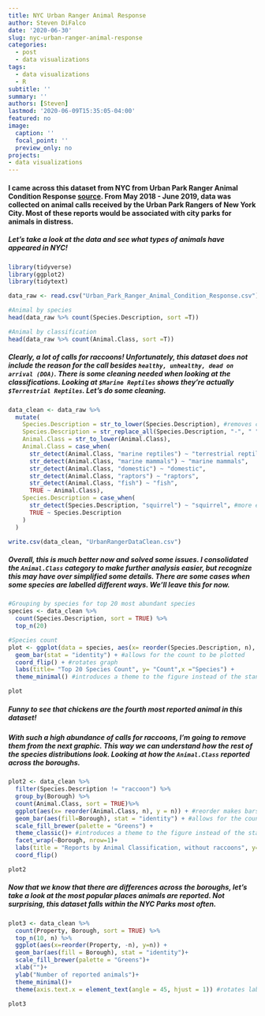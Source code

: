 ```yaml
---
title: NYC Urban Ranger Animal Response
author: Steven DiFalco
date: '2020-06-30'
slug: nyc-urban-ranger-animal-response
categories:
  - post
  - data visualizations
tags:
  - data visualizations
  - R
subtitle: ''
summary: ''
authors: [Steven]
lastmod: '2020-06-09T15:35:05-04:00'
featured: no
image:
  caption: ''
  focal_point: ''
  preview_only: no
projects: 
- data visualizations
---
```


#### I came across this dataset from NYC from Urban Park Ranger Animal Condition Response [source](https://data.cityofnewyork.us/Environment/Urban-Park-Ranger-Animal-Condition-Response/fuhs-xmg2). From May 2018 - June 2019, data was collected on animal calls received by the Urban Park Rangers of New York City. Most of these reports would be associated with city parks for animals in distress. 

##### Let's take a look at the data and see what types of animals have appeared in NYC!

```r
library(tidyverse)
library(ggplot2)
library(tidytext)
```

```r

data_raw <- read.csv("Urban_Park_Ranger_Animal_Condition_Response.csv")

#Animal by species
head(data_raw %>% count(Species.Description, sort =T))

#Animal by classification
head(data_raw %>% count(Animal.Class, sort =T))

```

##### Clearly, a lot of calls for raccoons! Unfortunately, this dataset does not include the reason for the call besides `healthy, unhealthy, dead on arrival (DOA)`. There is some cleaning needed when looking at the classifications. Looking at `$Marine Reptiles` shows they're actually `$Terrestrial Reptiles`. Let's do some cleaning. 

```r

data_clean <- data_raw %>%
  mutate(
    Species.Description = str_to_lower(Species.Description), #removes capitializations
    Species.Description = str_replace_all(Species.Description, "-", " "), #removes dashes
    Animal.Class = str_to_lower(Animal.Class),
    Animal.Class = case_when(
      str_detect(Animal.Class, "marine reptiles") ~ "terrestrial reptile or amphibian", #moving turtles to correct category
      str_detect(Animal.Class, "marine mammals") ~ "marine mammals",
      str_detect(Animal.Class, "domestic") ~ "domestic",
      str_detect(Animal.Class, "raptors") ~ "raptors",
      str_detect(Animal.Class, "fish") ~ "fish",
      TRUE ~ Animal.Class),
    Species.Description = case_when(
      str_detect(Species.Description, "squirrel") ~ "squirrel", #more examples of this but this was most obvious
      TRUE ~ Species.Description
    )
  )

write.csv(data_clean, "UrbanRangerDataClean.csv")
```
##### Overall, this is much better now and solved some issues. I consolidated the `Animal.Class` category to make further analysis easier, but recognize this may have over simplified some details. There are some cases when some species are labelled different ways. We'll leave this for now. 

```r

#Grouping by species for top 20 most abundant species
species <- data_clean %>%
  count(Species.Description, sort = TRUE) %>%
  top_n(20) 

#Species count
plot <- ggplot(data = species, aes(x= reorder(Species.Description, n), y = n)) + #reorder makes bars descending order
  geom_bar(stat = "identity") + #allows for the count to be plotted
  coord_flip() + #rotates graph
  labs(title= "Top 20 Species Count", y= "Count",x ="Species") + 
  theme_minimal() #introduces a theme to the figure instead of the standard output

plot

```

##### Funny to see that chickens are the fourth most reported animal in this dataset!

##### With such a high abundance of calls for raccoons, I'm going to remove them from the next graphic. This way we can understand how the rest of the species distributions look. Looking at how the `Animal.Class` reported across the boroughs. 

```r

plot2 <- data_clean %>%
  filter(Species.Description != "raccoon") %>%
  group_by(Borough) %>%
  count(Animal.Class, sort = TRUE)%>%
  ggplot(aes(x= reorder(Animal.Class, n), y = n)) + #reorder makes bars descending order, n represents count
  geom_bar(aes(fill=Borough), stat = "identity") + #allows for the count to be plotted
  scale_fill_brewer(palette = "Greens") +
  theme_classic()+ #introduces a theme to the figure instead of the standard output
  facet_wrap(~Borough, nrow=1)+
  labs(title = "Reports by Animal Classification, without raccoons", y= "Number of individuals reported", x=NULL)+
  coord_flip()

plot2

```

##### Now that we know that there are differences across the boroughs, let's take a look at the most popular places animals are reported. Not surprising, this dataset falls within the NYC Parks most often. 

```r

plot3 <- data_clean %>% 
  count(Property, Borough, sort = TRUE) %>%
  top_n(10, n) %>%
  ggplot(aes(x=reorder(Property, -n), y=n)) +
  geom_bar(aes(fill = Borough), stat = "identity")+
  scale_fill_brewer(palette = "Greens")+
  xlab("")+
  ylab("Number of reported animals")+
  theme_minimal()+
  theme(axis.text.x = element_text(angle = 45, hjust = 1)) #rotates labels 45 degrees and adjust down to not overlap axis

plot3
```
